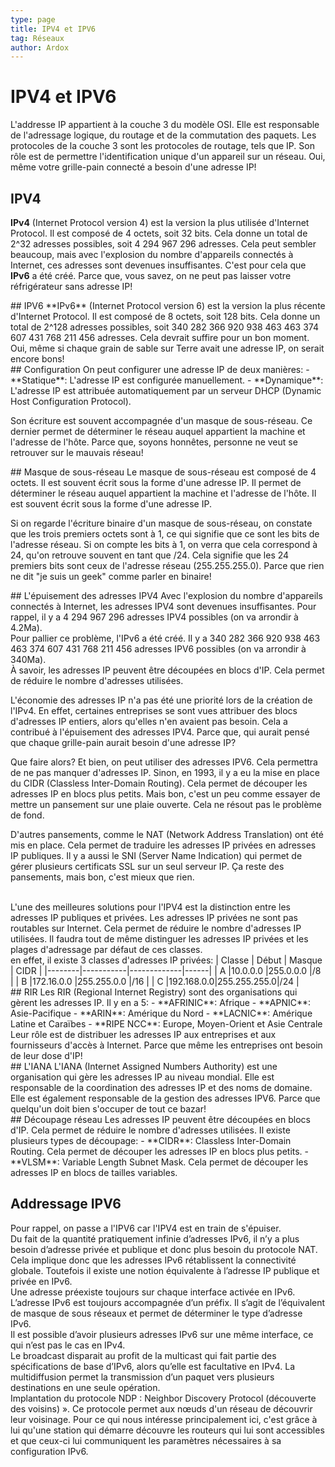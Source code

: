 ```yaml
---
type: page
title: IPV4 et IPV6
tag: Réseaux
author: Ardox
---
```


# IPV4 et IPV6
L'addresse IP appartient à la couche 3 du modèle OSI. Elle est responsable de l'adressage logique, du routage et de la commutation des paquets. 
Les protocoles de la couche 3 sont les protocoles de routage, tels que IP.
Son rôle est de permettre l'identification unique d'un appareil sur un réseau. Oui, même votre grille-pain connecté a besoin d'une adresse IP!

## IPV4
**IPv4** (Internet Protocol version 4) est la version la plus utilisée d'Internet Protocol. 
Il est composé de 4 octets, soit 32 bits. Cela donne un total de 2^32 adresses possibles, 
soit 4 294 967 296 adresses. Cela peut sembler beaucoup, mais avec l'explosion du nombre 
d'appareils connectés à Internet, ces adresses sont devenues insuffisantes. C'est pour cela que 
**IPv6** a été créé. Parce que, vous savez, on ne peut pas laisser votre réfrigérateur sans adresse IP!

<div className="seperator" />
## IPV6
**IPv6** (Internet Protocol version 6) est la version la plus récente d'Internet Protocol.
Il est composé de 8 octets, soit 128 bits. Cela donne un total de 2^128 adresses possibles,
soit 340 282 366 920 938 463 463 374 607 431 768 211 456 adresses. Cela devrait suffire pour
un bon moment. Oui, même si chaque grain de sable sur Terre avait une adresse IP, on serait encore bons!

<div className="seperator" />
## Configuration
On peut configurer une adresse IP de deux manières:
- **Statique**: L'adresse IP est configurée manuellement.
- **Dynamique**: L'adresse IP est attribuée automatiquement par un serveur DHCP (Dynamic Host Configuration Protocol).

Son écriture est souvent accompagnée d'un masque de sous-réseau. Ce dernier permet de déterminer le réseau auquel 
appartient la machine et l'adresse de l'hôte. Parce que, soyons honnêtes, personne ne veut se retrouver sur le mauvais réseau!

<div className="seperator" />
## Masque de sous-réseau
Le masque de sous-réseau est composé de 4 octets. Il est souvent écrit sous la forme d'une adresse IP.
Il permet de déterminer le réseau auquel appartient la machine et l'adresse de l'hôte.
Il est souvent écrit sous la forme d'une adresse IP.

Si on regarde l'écriture binaire d'un masque de sous-réseau, on constate que les trois premiers octets sont à 1,
ce qui signifie que ce sont les bits de l'adresse réseau. Si on compte les bits à 1, on verra que cela correspond
à 24, qu'on retrouve souvent en tant que /24. Cela signifie que les 24 premiers bits sont ceux de l'adresse réseau (255.255.255.0).
Parce que rien ne dit "je suis un geek" comme parler en binaire!

<div className="seperator" />
## L'épuisement des adresses IPV4   
Avec l'explosion du nombre d'appareils connectés à Internet, les adresses IPV4 sont devenues insuffisantes.
Pour rappel, il y a 4 294 967 296 adresses IPV4 possibles (on va arrondir à 4.2Ma).
<br />
Pour pallier ce problème, l'IPv6 a été créé. Il y a 340 282 366 920 938 463 463 374 607 431 768 211 456 adresses IPV6 possibles (on va arrondir à 340Ma).
<br />
À savoir, les adresses IP peuvent être découpées en blocs d'IP. Cela permet de réduire le nombre d'adresses utilisées.

L'économie des adresses IP n'a pas été une priorité lors de la création de l'IPv4. En effet, certaines entreprises se sont vues attribuer 
des blocs d'adresses IP entiers, alors qu'elles n'en avaient pas besoin. Cela a contribué à l'épuisement des adresses IPV4. Parce que, qui aurait pensé que chaque grille-pain aurait besoin d'une adresse IP?

Que faire alors? Et bien, on peut utiliser des adresses IPV6. Cela permettra de ne pas manquer d'adresses IP.
Sinon, en 1993, il y a eu la mise en place du CIDR (Classless Inter-Domain Routing). Cela permet de découper les adresses IP en blocs plus petits. Mais bon, 
c'est un peu comme essayer de mettre un pansement sur une plaie ouverte. Cela ne résout pas le problème de fond.

D'autres pansements, comme le NAT (Network Address Translation) ont été mis en place. Cela permet de traduire les adresses IP privées en adresses IP publiques.
Il y a aussi le SNI (Server Name Indication) qui permet de gérer plusieurs certificats SSL sur un seul serveur IP.
Ça reste des pansements, mais bon, c'est mieux que rien.

<br />
L'une des meilleures solutions pour l'IPV4 est la distinction entre les adresses IP publiques et privées. Les adresses IP privées ne sont pas routables sur Internet.
Cela permet de réduire le nombre d'adresses IP utilisées. Il faudra tout de même distinguer les adresses IP privées et les plages d'adressage par défaut de ces classes.
<br />
en effet, il existe 3 classes d'adresses IP privées:
| Classe | Début     | Masque      | CIDR |
|--------|-----------|-------------|------|
| A      |10.0.0.0   |255.0.0.0    |/8    |
| B      |172.16.0.0 |255.255.0.0  |/16   |
| C      |192.168.0.0|255.255.255.0|/24   |


<div className="seperator" />
## RIR
Les RIR (Regional Internet Registry) sont des organisations qui gèrent les adresses IP. Il y en a 5:
- **AFRINIC**: Afrique
- **APNIC**: Asie-Pacifique
- **ARIN**: Amérique du Nord
- **LACNIC**: Amérique Latine et Caraïbes
- **RIPE NCC**: Europe, Moyen-Orient et Asie Centrale
Leur rôle est de distribuer les adresses IP aux entreprises et aux fournisseurs d'accès à Internet. Parce que même les entreprises ont besoin de leur dose d'IP!

<div className="seperator" />
## L'IANA 
L'IANA (Internet Assigned Numbers Authority) est une organisation qui gère les adresses IP au niveau mondial.
Elle est responsable de la coordination des adresses IP et des noms de domaine. Elle est également responsable de la gestion des adresses IPV6. Parce que quelqu'un doit bien s'occuper de tout ce bazar!

<div className="seperator" />
## Découpage réseau
Les adresses IP peuvent être découpées en blocs d'IP. Cela permet de réduire le nombre d'adresses utilisées.
Il existe plusieurs types de découpage:
- **CIDR**: Classless Inter-Domain Routing. Cela permet de découper les adresses IP en blocs plus petits.
- **VLSM**: Variable Length Subnet Mask. Cela permet de découper les adresses IP en blocs de tailles variables.
<div className="seperator" />

## Addressage IPV6 
Pour rappel, on passe a l'IPV6 car l'IPV4 est en train de s'épuiser.
<br />
Du fait de la quantité pratiquement infinie d’adresses IPv6, il n’y a plus besoin d’adresse privée et publique et donc
plus besoin du protocole NAT. Cela implique donc que les adresses IPv6 rétablissent la
connectivité globale. Toutefois il existe une notion équivalente à l’adresse IP publique et privée en IPv6.
<br />
Une adresse préexiste toujours sur chaque interface activée en IPv6.
<br />
L’adresse IPv6 est toujours accompagnée d’un préfix. Il s’agit de l’équivalent de masque de sous réseaux et permet de
déterminer le type d’adresse IPv6.
<br />
Il est possible d’avoir plusieurs adresses IPv6 sur une même interface, ce qui n’est pas le cas en IPv4.
<br />
Le broadcast disparait au profit de la multicast qui fait partie des spécifications de base d’IPv6, alors qu’elle est
facultative en IPv4. La multidiffusion permet la transmission d’un paquet vers plusieurs destinations en une seule
opération.
<br />
Implantation du protocole NDP : Neighbor Discovery Protocol (découverte des voisins) ». Ce protocole permet aux
nœuds d'un réseau de découvrir leur voisinage. Pour ce qui nous intéresse principalement ici, c'est grâce à lui qu'une
station qui démarre découvre les routeurs qui lui sont accessibles et que ceux-ci lui communiquent les paramètres
nécessaires à sa configuration IPv6.
<div className="seperator" />
